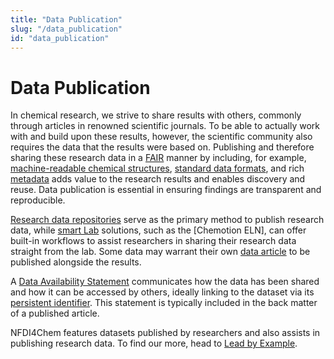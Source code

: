 ```yaml
---
title: "Data Publication"
slug: "/data_publication"
id: "data_publication"
---
```


# Data Publication

<!-- image ideas? -->

In chemical research, we strive to share results with others, commonly through articles in renowned scientific journals. To be able to actually work with and build upon these results, however, the scientific community also requires the data that the results were based on. Publishing and therefore sharing these research data in a [FAIR](/docs/fair) manner by including, for example, [machine-readable chemical structures](/docs/machine-readable_chemical_structures), [standard data formats](/docs/format_standards), and rich [metadata](/docs/metadata) adds value to the research results and enables discovery and reuse. Data publication is essential in ensuring findings are transparent and reproducible.

[Research data repositories](/docs/repositories) serve as the primary method to publish research data, while [smart Lab](/docs/smartlab) solutions, such as the [Chemotion ELN], can offer built-in workflows to assist researchers in sharing their research data straight from the lab. <!-- or: straight from the ELN? --> Some data may warrant their own [data article](/docs/data_articles) to be published alongside the results. 

A [Data Availability Statement](/docs/data_availability_statement) communicates how the data has been shared and how it can be accessed by others, ideally linking to the dataset via its [persistent identifier](/docs/identifiers). <!-- leave out "ideally"?--> This statement is typically included in the back matter of a published article. <!-- include more information on linking datasets to published artciles onc we have best practice examples (De Gruyter pilot)-->

NFDI4Chem features datasets published by researchers and also assists in publishing research data. To find our more, head to [Lead by Example](/docs/lbe-intro).
